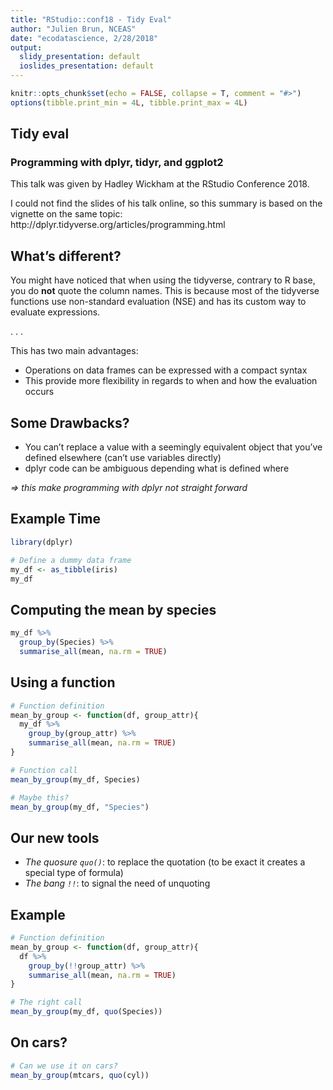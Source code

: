 ```yaml
---
title: "RStudio::conf18 - Tidy Eval"
author: "Julien Brun, NCEAS"
date: "ecodatascience, 2/28/2018"
output:
  slidy_presentation: default
  ioslides_presentation: default
---
```


```r
knitr::opts_chunk$set(echo = FALSE, collapse = T, comment = "#>")
options(tibble.print_min = 4L, tibble.print_max = 4L)
```

## Tidy eval

### Programming with dplyr, tidyr, and ggplot2

This talk was given by Hadley Wickham at the RStudio Conference 2018. 

I could not find the slides of his talk online, so this summary is based on the vignette on the same topic: http://dplyr.tidyverse.org/articles/programming.html


## What's different?

You might have noticed that when using the tidyverse, contrary to R base, you do **not** quote the column names. This is because most of the tidyverse functions use non-standard evaluation (NSE) and has its custom way to evaluate expressions.

. . . 

This has two main advantages:

- Operations on data frames can be expressed with a compact syntax
- This provide more flexibility in regards to when and how the evaluation occurs

## Some Drawbacks?

- You can't replace a value with a seemingly equivalent object that you've defined elsewhere (can't use variables directly)
- dplyr code can be ambiguous depending what is defined where

*=> this make programming with dplyr  not straight forward*

## Example Time

```r
library(dplyr)

# Define a dummy data frame
my_df <- as_tibble(iris)
my_df

```

## Computing the mean by species

```r

my_df %>%
  group_by(Species) %>%
  summarise_all(mean, na.rm = TRUE)

```

## Using a function

```r
# Function definition
mean_by_group <- function(df, group_attr){
  my_df %>%
    group_by(group_attr) %>%
    summarise_all(mean, na.rm = TRUE)
}

# Function call
mean_by_group(my_df, Species)

# Maybe this?
mean_by_group(my_df, "Species")
```
## Our new tools

- *The quosure `quo()`*: to replace the quotation (to be exact it creates a special type of formula)
- *The bang `!!`*: to signal the need of unquoting

## Example

```r
# Function definition
mean_by_group <- function(df, group_attr){
  df %>%
    group_by(!!group_attr) %>%
    summarise_all(mean, na.rm = TRUE)
}

# The right call
mean_by_group(my_df, quo(Species))

```

## On cars?
```r
# Can we use it on cars?
mean_by_group(mtcars, quo(cyl))
```
